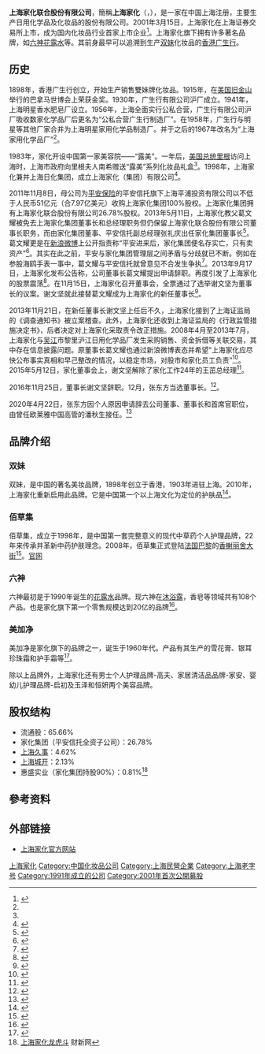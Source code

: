 {{Infobox Company 
| company_name       = 上海家化联合股份有限公司
| company_name_en    = Shanghai Jahwa United Co., Ltd
| original_text       = 
| company_logo       = SHANGHAI_JAHWA.png
| company_type       = [[上市公司|上市公司]]
| local_code_name = CN
| local_code = 913100006073349399
| market_information = {{SSE|600315}}（2001年3月15日上市）
| abbreviated_name   = 上海家化
| foundation         = 1991年5月22日
| location           = {{CHN}}[[上海市|上海市]]杨浦区江湾城路99号尚浦商务中心5幢
| zip_code           = 200082
| telephone_no       = 
| key_people         = 潘秋生（[[董事長|董事長]]）
| industry           = [[化妆品|化妆品]]、个人护理用品
| products           = 
| capital            = 
| revenue            = {{Increase}}45.04億元[[人民幣|人民幣]]（2012年）<ref name="xc">{{Cite web |url=http://www.jahwa.com.cn/UploadImg/CDetail/201308/02/3747_12356.PDF |title=上海家化联合股份有限公司2012年度股东大会资料 |accessdate=2013-11-17 |archive-date=2015-06-10 |archive-url=https://web.archive.org/web/20150610231312/http://www.jahwa.com.cn/UploadImg/CDetail/201308/02/3747_12356.PDF |dead-url=no }}</ref>
| assets             = {{Increase}}36.47億元人民幣（2012年）<ref name="xc"/>
| equity             = 
| operating_income   = 
| profit             = {{Increase}}6.28億元人民币（2012年）<ref name="xc"/>
| market_value       =
| num_employees      = 
| P/E ratio          =
| earnings per share = 
| Net asset value    = 
| accounting_period  = 
| parent             = 
| divisions          =
| major_shareholder  = 
| subsid             = 
| homepage           = http://www.jahwa.com.cn
| footnotes          = 
| width              = 365px
}}
'''上海家化联合股份有限公司'''，簡稱'''上海家化'''（{{lang-en|Shanghai Jahwa United Co., Ltd}}，{{SSE|600315}}），是一家在中国上海注册，主要生产日用化学品及化妆品的股份有限公司。2001年3月15日，上海家化在上海证券交易所上市，成为国内化妆品行业首家上市企业<ref>{{Cite web |url=http://www.jahwa.com.cn/about.aspx |title=上海家化联合股份有限公司公司简介 |accessdate=2013-11-17 |archive-date=2013-12-05 |archive-url=https://web.archive.org/web/20131205082807/http://www.jahwa.com.cn/about.aspx |dead-url=no }}</ref>。上海家化旗下拥有许多著名品牌，如[[六神花露水|六神花露水]]等。其前身最早可以追溯到生产[[双妹|双妹]]化妆品的[[香港|香港]][[廣生行|广生行]]。

== 历史 ==
1898年，香港广生行创立，开始生产销售雙妹牌化妆品。1915年，在[[美国|美国]][[旧金山|旧金山]]举行的巴拿马世博会上荣获金奖。1930年，广生行有限公司沪厂成立。1941年，上海明星香水肥皂厂设立。1956年，上海全面实行公私合营，广生行有限公司沪厂吸收数家化学品厂后更名为“公私合营广生行制造厂”。在1958年，广生行与明星等其他厂家合并为上海明星家用化学品制造厂。并于之后的1967年改名为“上海家用化学品厂”<ref name="fv"/>。

1983年，家化开设中国第一家美容院——“露美”。一年后，[[美国总统|美国总统]][[里根|里根]]访问上海时，上海市政府向里根夫人南希赠送“露美”系列化妆品礼盒<ref name="fv"/>。1998年，上海家化兼并上海日化集团，成立上海家化（集团）有限公司<ref name="fv">{{Cite web |url=http://www.jahwa.com.cn/history.aspx |title=家化大事纪 |accessdate=2013-11-17 |archive-date=2013-10-12 |archive-url=https://web.archive.org/web/20131012010215/http://www.jahwa.com.cn/history.aspx |dead-url=no }}</ref>。

2011年11月8日，母公司为[[平安保险|平安保险]]的平安信托旗下上海平浦投资有限公司以不低于人民币51亿元（合7.97亿美元）收购上海家化集团100%股权。上海家化集团拥有上海家化联合股份有限公司26.78%股权。2013年5月11日，上海家化教父葛文耀被免去上海家化集团董事长和总经理职务但仍保留上海家化联合股份有限公司董事长职务，而由家化集团董事、平安信托副总经理张礼庆出任家化集团董事长<ref>{{cite web |publisher= 一财网 |date= 2013-05-16 |title= 上海家化VS平安信托，孰是孰非？ |url= http://www.yicai.com/news/2013/05/2707711.html |access-date= 2013-11-23 |archive-url= https://web.archive.org/web/20131203005417/http://www.yicai.com/news/2013/05/2707711.html |archive-date= 2013-12-03 |dead-url= yes }}</ref>。葛文耀更是在[[新浪微博|新浪微博]]上公开指责称“平安进来后，家化集团便名存实亡，只有卖资产”<ref>{{cite web |publisher= 一财网 |date= 2013-05-14 |title= 葛文耀被撤销家化集团董事长 上市公司职务仍保留 |url= http://www.yicai.com/news/2013/05/2702589.html |access-date= 2013-11-23 |archive-url= https://web.archive.org/web/20131203054020/http://www.yicai.com/news/2013/05/2702589.html |archive-date= 2013-12-03 |dead-url= yes }}</ref>。其实在此之前，平安与家化集团管理层之间矛盾与分歧就已不断。例如在参股海鸥手表一事中，葛文耀与平安信托就曾意见不合发生争执<ref>{{cite web|publisher=一财网|date=2013-05-14|title=平安+上海家化 一场完美联姻缘何酿成苦果|url=http://www.yicai.com/news/2013/05/2702510-0_1.html|deadurl=yes|archiveurl=https://web.archive.org/web/20131203033135/http://www.yicai.com/news/2013/05/2702510-0_1.html|archivedate=2013-12-03|accessdate=2013-11-23}}</ref>。2013年9月17日，上海家化发布公告称，公司董事长葛文耀提出申请辞职。再度引发了上海家化的股票震荡<ref>{{cite web |publisher= 和讯网 |date= 2013-09-18 |title= 快讯：董事长葛文耀申请退休 上海家化一字跌停 |url= http://stock.hexun.com/2013-09-18/158127382.html |accessdate= 2013-11-23 |archive-date= 2016-11-30 |archive-url= https://web.archive.org/web/20161130111921/http://stock.hexun.com/2013-09-18/158127382.html |dead-url= no }}</ref>。在11月15日，上海家化召开董事会，全票通过了选举谢文坚为董事长的议案。谢文坚就此接替葛文耀成为上海家化的新任董事长<ref>{{cite web |publisher= [[搜狐|搜狐]] |date= 2013-11-16 |title= 上海家化进入平安时代 谢文坚当选董事长 |url= http://roll.sohu.com/20131116/n390243207.shtml |accessdate= 2013-11-17 |archive-date= 2019-07-31 |archive-url= https://web.archive.org/web/20190731183550/http://roll.sohu.com/20131116/n390243207.shtml |dead-url= no }}</ref>。

2013年11月21日，在新任董事长谢文坚上任后不久，上海家化接到了上海证监局的《调查通知书》被立案稽查。此外，上海家化还收到上海证监局的《行政监管措施决定书》，后者决定对上海家化采取责令改正措施。2008年4月至2013年7月，上海家化与[[吴江|吴江]]市黎里沪江日用化学品厂发生采购销售、资金拆借等关联交易，其中存在信息披露问题。原董事长葛文耀也通过新浪微博表态并希望“上海家化应尽快公布事实真相和早己整改的情况，以稳定市场，对股市和家化员工负责”<ref>{{cite web |publisher= 劳动报 |date= 2013-11-22 |title= 上海家化被证监会立案调查 |url= http://www.labour-daily.cn/ldb/node13/node29885/u1ai171018.html |access-date= 2013-11-23 |archive-url= https://web.archive.org/web/20131202232234/http://www.labour-daily.cn/ldb/node13/node29885/u1ai171018.html |archive-date= 2013-12-02 |dead-url= yes }}</ref>。2015年5月12日，家化董事会上，谢文坚解除了家化工作24年的王茁总经理<ref>{{cite news|title=风口浪尖的谢文坚|url=http://finance.ifeng.com/news/special/jiahua/|accessdate=2016-11-29|agency=凤凰网|archive-date=2016-11-30|archive-url=https://web.archive.org/web/20161130185300/http://finance.ifeng.com/news/special/jiahua/|dead-url=no}}</ref>。

2016年11月25日，董事长谢文坚辞职。12月，张东方当选董事长。<ref>{{cite news|title=上海家化董事长谢文坚辞职|url=http://news.xinhuanet.com/fortune/2016-11/25/c_129379153.htm|accessdate=2016-11-29|agency=中国经济网|date=2016年11月25日|archive-date=2016-11-30|archive-url=https://web.archive.org/web/20161130113201/http://news.xinhuanet.com/fortune/2016-11/25/c_129379153.htm|dead-url=no}}</ref>。

2020年4月22日，张东方因个人原因申请辞去公司董事、董事长和首席官职位，由曾任欧莱雅中国高管的潘秋生接任。<ref>{{cite web |title=上海家化再迎“空降长官”，欧莱雅原高管潘秋生接替张东方 |url=https://baijiahao.baidu.com/s?id=1664680463963972557&wfr=spider&for=pc |website=第一财经}}</ref>

== 品牌介绍 ==
=== 双妹 ===
{{main|双妹}}
双妹，是中国的著名美妆品牌，1898年创立于香港，1903年进驻上海。2010年，上海家化重新启用此品牌。它是中国第一个以上海文化为定位的护肤品<ref>{{Cite web |url=http://www.shanghaivive.com.cn/rasingup.jsp |title=双妹赋兴 |accessdate=2013-11-17 |archive-date=2016-12-21 |archive-url=https://web.archive.org/web/20161221214207/http://www.shanghaivive.com.cn/rasingup.jsp |dead-url=no }}</ref>。

=== 佰草集 ===
{{main|佰草集}}
佰草集，成立于1998年，是中国第一套完整意义的现代中草药个人护理品牌，22年来传承并革新中药护肤理念。2008年，佰草集正式登陆[[法国|法国]][[巴黎|巴黎]]的[[香榭丽舍大街|香榭丽舍大街]]<ref>{{Cite web |url=http://www.jahwa.com.cn/brand_herborist.aspx |title=佰草集介绍 |accessdate=2013-11-17 |archive-date=2013-09-23 |archive-url=https://web.archive.org/web/20130923033442/http://www.jahwa.com.cn/brand_herborist.aspx |dead-url=no }}</ref>。[http://www.herborist.com.cn/ 官网] {{Wayback|url=http://www.herborist.com.cn/ |date=20220501164206 }}

=== 六神 ===
{{main|六神花露水}}
六神最初是于1990年诞生的[[花露水|花露水]]品牌。现六神在[[沐浴露|沐浴露]]，香皂等领域共有108个产品。也是家化旗下第一个零售规模达到20亿的品牌<ref>{{Cite web |url=http://www.jahwa.com.cn/brand_liushen.aspx |title=六神介绍 |accessdate=2013-11-17 |archive-date=2013-11-02 |archive-url=https://web.archive.org/web/20131102142725/http://www.jahwa.com.cn/brand_liushen.aspx |dead-url=no }}</ref>。

=== 美加净 ===
{{main|美加净}}
美加净是家化旗下的品牌之一，诞生于1960年代。产品有其生产的雪花膏、银耳珍珠霜和护手霜等<ref>{{Cite web |url=http://www.maxamchina.com/trip.aspx |title=美加净天然之旅 |accessdate=2013-11-17 |archive-date=2017-04-27 |archive-url=https://web.archive.org/web/20170427101027/http://www.maxamchina.com/trip.aspx |dead-url=no }}</ref>。

除以上品牌外，上海家化还有男士个人护理品牌-高夫、家居清洁品品牌-家安、婴幼儿护理品牌-启初及玉泽和恒妍两个美容品牌。

==股权结构==
*流通股：65.66%
*家化集团（平安信托全资子公司）：26.78%
*[[上海久事|上海久事]]：4.62%
*[[上海城开|上海城开]]：2.13%
*惠盛实业（家化集团持股90%）：0.81%<ref name="gb">[http://finance.caixin.com/2013/shanghaijiahualonghudou/ 上海家化龙虎斗] {{Wayback|url=http://finance.caixin.com/2013/shanghaijiahualonghudou/ |date=20160304065639 }} 财新网</ref>

==參考资料==
{{reflist|2}}

==外部链接==
*[http://www.jahwa.com.cn/ 上海家化官方网站]{{Wayback|url=http://www.jahwa.com.cn/ |date=20201027053511 }}

[[Category:上海家化|]]
[[Category:中国化妆品公司|Category:中国化妆品公司]]
[[Category:上海民營企業|Category:上海民營企業]]
[[Category:上海老字号|Category:上海老字号]]
[[Category:1991年成立的公司|Category:1991年成立的公司]]
[[Category:2001年首次公開募股|Category:2001年首次公開募股]]